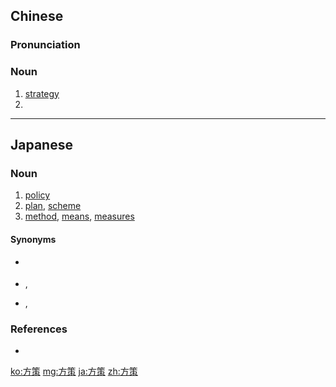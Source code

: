 ==Chinese==
{{zh-forms}}

===Pronunciation===
{{zh-pron
|m=fāngcè
|c=fong1 caak3
|cat=n
}}

===Noun===
{{zh-noun}}

# [[strategy]]
# {{alternative form of|方冊|lang=zh}}

----

==Japanese==
{{ja-kanjitab|ほう|さく|yomi=on}}

===Noun===
{{ja-noun|ほうさく}}

# [[policy]]
# [[plan]], [[scheme]]
# [[method]], [[means]], [[measure]]s
#: {{ja-usex|妨害を防ぐ'''方策'''を考案中だ。|ぼうがい を ふせぐ '''ほうさく''' を こうあん-ちゅう だ。|We are investigating means of shielding against interference.}}

====Synonyms====
* {{sense|policy}} {{ja-r|方針|ほうしん}}
* {{sense|plan}} {{ja-r|計画|けいかく}}, {{ja-r|策略|さくりゃく}}
* {{sense|measure}} {{ja-r|対策|たいさく}}, {{ja-r|手段|しゅだん}}

===References===
* {{R:Shogakukan}}

[[ko:方策]]
[[mg:方策]]
[[ja:方策]]
[[zh:方策]]
